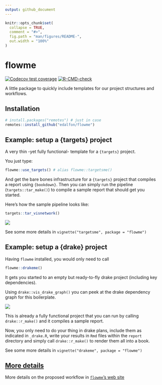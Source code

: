 ```yaml
---
output: github_document
---
```


<!-- README.md is generated from README.Rmd. Please edit that file -->

```r
knitr::opts_chunk$set(
  collapse = TRUE,
  comment = "#>",
  fig.path = "man/figures/README-",
  out.width = "100%"
)
```

# flowme

<!-- badges: start -->
[![Codecov test coverage](https://codecov.io/gh/edalfon/flowme/branch/master/graph/badge.svg)](https://app.codecov.io/gh/edalfon/flowme?branch=master)
[![R-CMD-check](https://github.com/edalfon/flowme/workflows/R-CMD-check/badge.svg)](https://github.com/edalfon/flowme/actions)
<!-- badges: end -->

A little package to quickly include templates for our project structures and
workflows. 

## Installation

``` r
# install.packages("remotes") # just in case
remotes::install_github("edalfon/flowme")
```

## Example: setup a {targets} project

A very thin -yet fully functional- template for a `{targets}` project.

You just type:

```r
flowme::use_targets() # alias flowme::targetsme()
```

And get the bare bones infrastructure for a `{targets}` project that
compiles a report using `{bookdown}`. Then you can simply run the pipeline
(`targets::tar_make()`) to compile a sample report that should get you started.

Here's how the sample pipeline looks like:
```r
targets::tar_visnetwork()
```

![](man/figures/README-targets-graph.png)<!-- -->

See some more details in `vignette("targetsme", package = "flowme")`

## Example: setup a {drake} project

Having `flowme` installed, you would only need to call

``` r
flowme::drakeme()
```

It gets you started to an empty but ready-to-fly drake project (including 
key dependencies).

Using `drake::vis_drake_graph()` you can peek at the drake dependency graph 
for this boilerplate.

![](man/figures/README-drake-graph.png)<!-- -->

This is already a fully functional project that you can run by calling
`drake::r_make()` and it compiles a sample report.

Now, you only need to do your thing in drake plans, include them as indicated in
`_drake.R`, write your results in `Rmd` files within the `report` directory and
simply call `drake::r_make()` to render them all into a book.

See some more details in `vignette("drakeme", package = "flowme")`

## [More details](https://edalfon.github.io/flowme/articles/flowme.html)

More details on the proposed workflow in [`flowme`'s web
site](https://edalfon.github.io/flowme/articles/flowme.html)

